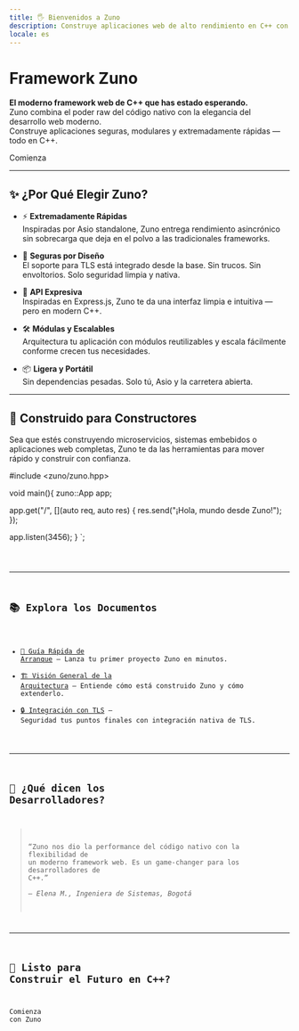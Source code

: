 ```yaml
---
title: 🖐️ Bienvenidos a Zuno
description: Construye aplicaciones web de alto rendimiento en C++ con diseño modular, soporte para TLS y una API expresiva.
locale: es
---
```



# <Icon name="rocket" /> Framework Zuno <Badge variant="tip" size='medium' text="Beta"/>

**El moderno framework web de C++ que has estado esperando.**  
Zuno combina el poder raw del código nativo con la elegancia del desarrollo web moderno.  
Construye aplicaciones seguras, modulares y extremadamente rápidas — todo en C++.

<LinkButton href="/es/introduction/getting-started" icon="rocket" variant="primary">Comienza</LinkButton>

---

## ✨ ¿Por Qué Elegir Zuno?

- ⚡ <strong>Extremadamente Rápidas</strong>  
  Inspiradas por Asio standalone, Zuno entrega rendimiento asincrónico sin sobrecarga que deja en el polvo a las tradicionales frameworks.

- 🔐 <strong>Seguras por Diseño</strong>  
  El soporte para TLS está integrado desde la base. Sin trucos. Sin envoltorios. Solo seguridad limpia y nativa.

- 🧩 <strong>API Expresiva</strong>  
  Inspiradas en Express.js, Zuno te da una interfaz limpia e intuitiva — pero en modern C++.

- 🛠️ <strong>Módulas y Escalables</strong>  
  Arquitectura tu aplicación con módulos reutilizables y escala fácilmente conforme crecen tus necesidades.

- 📦 <strong>Ligera y Portátil</strong>  
  Sin dependencias pesadas. Solo tú, Asio y la carretera abierta.

---

## 🧠 Construido para Constructores

Sea que estés construyendo microservicios, sistemas embebidos o aplicaciones web completas, Zuno te da las herramientas para mover rápido y construir con confianza.

#include <zuno/zuno.hpp>

void main(){
  zuno::App app;

  app.get("/", [](auto req, auto res) {
    res.send("¡Hola, mundo desde Zuno!");
  });

  app.listen(3456);
}
`;

<Code lang="cpp" code={code} title='main.cpp' />

---

## 📚 Explora los Documentos

- [🚀 Guía Rápida de Arranque](/es/introduction/getting-started) — Lanza tu primer proyecto Zuno en minutos.
- [🏗️ Visión General de la Arquitectura](/es/guide/architecture) — Entiende cómo está construido Zuno y cómo extenderlo.
- [🔒 Integración con TLS](/es/guide/tls-security) — Seguridad tus puntos finales con integración nativa de TLS.

---

## 💬 ¿Qué dicen los Desarrolladores?

> “Zuno nos dio la performance del código nativo con la flexibilidad de un moderno framework web. Es un game-changer para los desarrolladores de C++.”  
> — <em>Elena M., Ingeniera de Sistemas, Bogotá</em>

---

## 🔧 Listo para Construir el Futuro en C++?

<LinkButton href="/docs/getting-started" icon="rocket" variant="primary">Comienza con Zuno</LinkButton>
